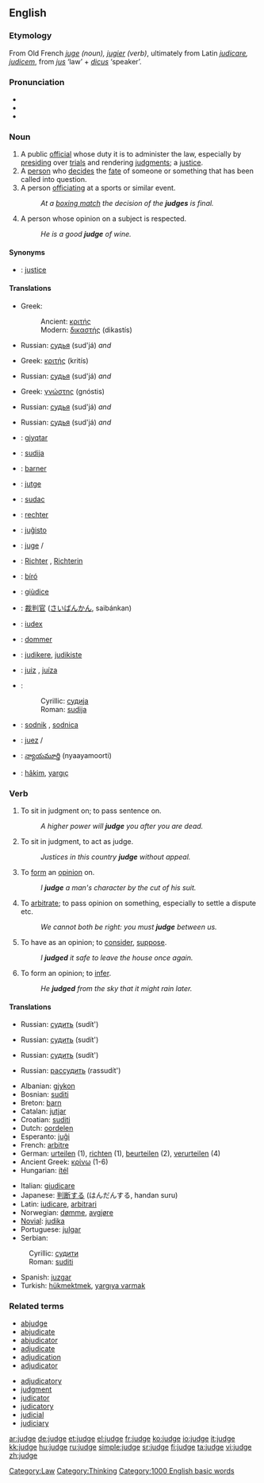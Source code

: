 ==English==

===Etymology===
From Old French ''[[juge]] (noun), [[jugier]] (verb)'', ultimately from Latin ''[[judicare]], [[judicem]]'', from ''[[jus]]'' ‘law’ + ''[[dicus]]'' ‘speaker’.

===Pronunciation===
*{{IPA|/dʒʌdʒ/}}
*{{audio|en-us-judge.ogg|Audio (US)}}
*{{rhymes|ʌdʒ}}

===Noun===
{{en-noun}}

# A public [[official]] whose duty it is to administer the law, especially by [[presiding]] over [[trial]]s and rendering [[judgment]]s; a [[justice]].
# A [[person]] who [[decide]]s the [[fate]] of someone or something that has been called into question.
# A person [[officiate|officiating]] at a sports or similar event.
#:''At a [[boxing match]] the decision of the '''judges''' is final.''
# A person whose opinion on a subject is respected.
#:''He is a good '''judge''' of wine.''

====Synonyms====
*{{italbrac|official of the court}}: [[justice]]

====Translations====
{{trans-top|public judicial official}}
*Greek:
*:Ancient: [[κριτής]] {{m}}
*:Modern: [[δικαστής]] (dikastís) {{c}}
{{trans-mid}}
*Russian: [[судья]] (sud'já) {{m}} ''and'' {{f}}
{{trans-bottom}}

{{trans-top|sports official}}
*Greek: [[κριτής]] (kritís) {{c}}
{{trans-mid}}
*Russian: [[судья]] (sud'já) {{m}} ''and'' {{f}}
{{trans-bottom}}

{{trans-top|someone with valued opinions}}
*Greek: [[γνώστης]] (gnóstis) {{c}}
{{trans-mid}}
*Russian: [[судья]] (sud'já) {{m}} ''and'' {{f}}
{{trans-bottom}}

{{trans-top|someone deciding another's fate}}
{{trans-mid}}
*Russian: [[судья]] (sud'já) {{m}} ''and'' {{f}}
{{trans-bottom}}

{{checktrans}}
{{trans-top|Translations to be categorised}}
*{{ttbc|Albanian}}: [[gjyqtar]] {{m}}
*{{ttbc|Bosnian}}: [[sudija#Bosnian|sudija]] {{m}}
*{{ttbc|Breton}}: [[barner]] {{m}}
*{{ttbc|Catalan}}: [[jutge]] {{m}}
*{{ttbc|Croatian}}: [[sudac#Croatian|sudac]] {{m}}
*{{ttbc|Dutch}}: [[rechter]] {{m}}
*{{ttbc|Esperanto}}: [[juĝisto]]
*{{ttbc|French}}: [[juge]] {{m}}/{{f}}
*{{ttbc|German}}: [[Richter]] {{m}}, [[Richterin]] {{f}}
*{{ttbc|Hungarian}}: [[bíró]]
*{{ttbc|Italian}}: [[giùdice]]
*{{ttbc|Japanese}}: [[裁判官]] ([[さいばんかん]], saibánkan)
*{{ttbc|Latin}}: [[iudex]] {{m}}
{{trans-mid}}
*{{ttbc|Norwegian}}: [[dommer]] {{m}}
*{{ttbc|[[Novial]]}}: [[judikere]], [[judikiste]]
*{{ttbc|Portuguese}}: [[juiz]] {{m}}, [[juíza]] {{f}}
*{{ttbc|Serbian}}:
*:Cyrillic: [[судија#Serbian|судија]] {{m}}
*:Roman: [[sudija#Serbian|sudija]] {{m}}
*{{ttbc|Slovene}}: [[sodnik]] {{m}}, [[sodnica]] {{f}}
*{{ttbc|Spanish}}: [[juez]] {{m}}/{{f}}
*{{ttbc|Telugu}}: [[న్యాయమూర్తి]] (nyaayamoorti)
*{{ttbc|Turkish}}: [[hakim|hâkim]], [[yargıç]]
{{trans-bottom}}

===Verb===
{{en-verb|judg|ing}}

# {{transitive}} To sit in judgment on; to pass sentence on.
#:''A higher power will '''judge''' you after you are dead.''
# {{intransitive}} To sit in judgment, to act as judge.
#:''Justices in this country '''judge''' without appeal.''
# {{transitive}} To [[form]] an [[opinion]] on.
#:''I '''judge''' a man's character by the cut of his suit.''
# {{intransitive}} To [[arbitrate]]; to pass opinion on something, especially to settle a dispute etc.
#:''We cannot both be right: you must '''judge''' between us.''
# {{transitive}} To have as an opinion; to [[consider]], [[suppose]].
#:''I '''judged''' it safe to leave the house once again.''
# {{intransitive}} To form an opinion; to [[infer]].
#: ''He '''judged''' from the sky that it might rain later.''

====Translations====
{{trans-top|{{transitive}} To sit in judgment on; to pass sentence on}}
{{trans-mid}}
*Russian: [[судить]] (sudít') {{impf}}
{{trans-bottom}}

{{trans-top|{{intransitive}} To sit in judgment on, to act as judge}}
{{trans-mid}}
*Russian: [[судить]] (sudít') {{impf}}
{{trans-bottom}}

{{trans-top|To form an opinion on}}
{{trans-mid}}
*Russian: [[судить]] (sudít') {{impf}}
{{trans-bottom}}

{{trans-top|To arbitrate; to pass opinion on something}}
{{trans-mid}}
*Russian: [[рассудить]] (rassudít') {{mpf}}
{{trans-bottom}}


{{rfc-trans}}
{{top}}
*Albanian: [[gjykon]]
*Bosnian: [[suditi#Bosnian|suditi]]
*Breton: [[barn]]
*Catalan: [[jutjar]]
*Croatian: [[suditi]]
*Dutch: [[oordelen]]
*Esperanto: [[juĝi]]
*French: [[arbitre]]
*German: [[urteilen]] (1), [[richten]] (1), [[beurteilen]] (2), [[verurteilen]] (4)
*Ancient Greek: [[κρίνω]] (1-6)
*Hungarian: [[ítél]]
{{mid}}
*Italian: [[giudicare]]
*Japanese: [[判断する]] (はんだんする, handan suru)
*Latin: [[iudicare]], [[arbitrari]]
*Norwegian: [[dømme]], [[avgjøre]]
*[[Novial]]: [[judika]]
*Portuguese: [[julgar]]
*Serbian:
:Cyrillic: [[судити#Serbian|судити]]
:Roman: [[suditi#Serbian|suditi]]
*Spanish: [[juzgar]]
*Turkish: [[hükmektmek]], [[yargıya varmak]]
{{bottom}}

===Related terms===
{{top2}}
*[[abjudge]]
*[[abjudicate]]
*[[abjudicator]]
*[[adjudicate]]
*[[adjudication]]
*[[adjudicator]]
{{mid2}}
*[[adjudicatory]]
*[[judgment]]
*[[judicator]]
*[[judicatory]]
*[[judicial]]
*[[judiciary]]
{{bottom}}

[[Category:Law]]
[[Category:Thinking]]
[[Category:1000 English basic words]]

[[ar:judge]]
[[de:judge]]
[[et:judge]]
[[el:judge]]
[[fr:judge]]
[[ko:judge]]
[[io:judge]]
[[it:judge]]
[[kk:judge]]
[[hu:judge]]
[[ru:judge]]
[[simple:judge]]
[[sr:judge]]
[[fi:judge]]
[[ta:judge]]
[[vi:judge]]
[[zh:judge]]